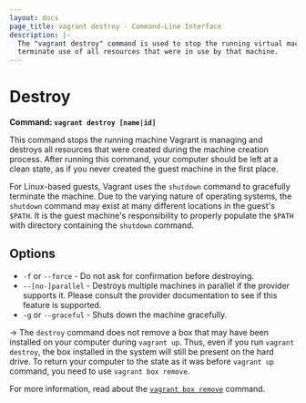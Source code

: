 ```yaml
---
layout: docs
page_title: vagrant destroy - Command-Line Interface
description: |-
  The "vagrant destroy" command is used to stop the running virtual machine and
  terminate use of all resources that were in use by that machine.
---
```


# Destroy

**Command: `vagrant destroy [name|id]`**

This command stops the running machine Vagrant is managing and
destroys all resources that were created during the machine creation process.
After running this command, your computer should be left at a clean state,
as if you never created the guest machine in the first place.

For Linux-based guests, Vagrant uses the `shutdown` command to gracefully
terminate the machine. Due to the varying nature of operating systems, the
`shutdown` command may exist at many different locations in the guest's `$PATH`.
It is the guest machine's responsibility to properly populate the `$PATH` with
directory containing the `shutdown` command.

## Options

- `-f` or `--force` - Do not ask for confirmation before destroying.
- `--[no-]parallel` - Destroys multiple machines in parallel if the provider
  supports it. Please consult the provider documentation to see if this feature
  is supported.
- `-g` or `--graceful` - Shuts down the machine gracefully.

-> The `destroy` command does not remove a box that may have been installed on
your computer during `vagrant up`. Thus, even if you run `vagrant destroy`,
the box installed in the system will still be present on the hard drive. To
return your computer to the state as it was before `vagrant up` command, you
need to use `vagrant box remove`.

For more information, read about the [`vagrant box remove`](/docs/cli/box) command.
